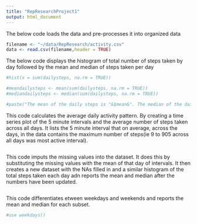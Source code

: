 ```yaml
---
title: "RepResearchProject1"
output: html_document
---
```


The below code loads the data and pre-processes it into organized data

```r
filename <- "~/data/RepResearch/activity.csv"
data <- read.csv(filename,header = TRUE)

```

The below code displays the histogram of total number of steps taken by day followed by the mean and median of steps taken per day

```r

#hist(x = sum(dailysteps, na.rm = TRUE))

#meandailysteps <- mean(sum(dailysteps, na.rm = TRUE))
#mediandailysteps <- median(sum(dailysteps, na.rm = TRUE))

#paste("The mean of the daily steps is "&$mean&". The median of the daily steps is "&$median&".")
```

This code calculates the average daily activity pattern. By creating a time series plot of the 5 minute intervals and the average number of steps taken across all days. It lists the 5 minute interval that on average, across the days, in the data contains the maximum number of steps(ie 9 to 905 across all days was most active interval). 

```r

```

This code imputs the missing values into the dataset. It does this by substituting the missing values with the mean of that day of intervals. It then creates a new dataset with the NAs filled in and a similar histogram of the total steps taken each day adn reports the mean and median after the numbers have been updated.

```r

```

This code differentiates etween weekdays and weekends and reports the mean and median for each subset.

```r
#use weekdays()
```






